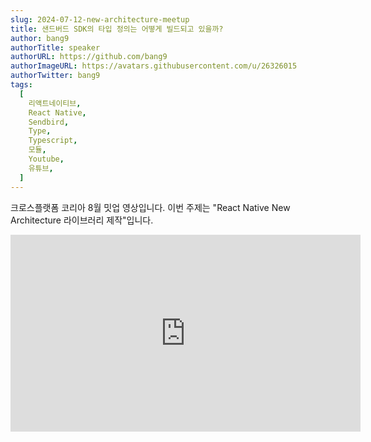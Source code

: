 ```yaml
---
slug: 2024-07-12-new-architecture-meetup
title: 샌드버드 SDK의 타입 정의는 어떻게 빌드되고 있을까?
author: bang9
authorTitle: speaker
authorURL: https://github.com/bang9
authorImageURL: https://avatars.githubusercontent.com/u/26326015
authorTwitter: bang9
tags:
  [
    리액트네이티브,
    React Native,
    Sendbird,
    Type,
    Typescript,
    모듈,
    Youtube,
    유튜브,
  ]
---
```



크로스플랫폼 코리아 8월 밋업 영상입니다.
이번 주제는 "React Native New Architecture 라이브러리 제작"입니다.

<div class="video-container">
  <iframe
    width="560"
    height="315"
    src="https://www.youtube.com/embed/Tn63o4Q22n8?si=MKGLMtdj5B6MzTNU"
    title="[밋업] 센드버드 SDK의 타입 정의는 어떻게 빌드되고 있을까?"
    frameborder="0"
    allow="accelerometer; autoplay; clipboard-write; encrypted-media; gyroscope; picture-in-picture; web-share"
    referrerpolicy="strict-origin-when-cross-origin"
    allowfullscreen
  ></iframe>
</div>

<AdFitMobileBanner
  unit="DAN-cQauA1ifRr7lrdqY"
  className="adfit-middle-mobile-2023-07-19"
/>
